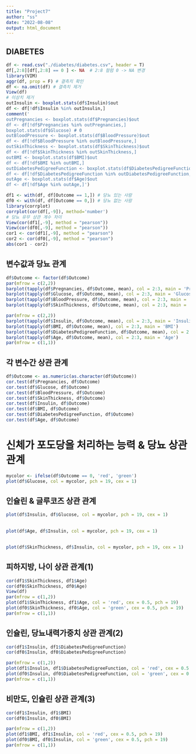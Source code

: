 ```yaml
---
title: "Project7"
author: "ss"
date: "2022-08-08"
output: html_document
---
```

## DIABETES
```r
df <- read.csv("./diabetes/diabetes.csv", header = T)
df[,2:8][df[,2:8] == 0 ] <- NA  # 2:8 컬럼 0 -> NA 변경
library(VIM)
aggr(df, prop = F) # 결측치 확인
df <- na.omit(df) # 결측치 제거
View(df)
# 이상치 제거
outInsulin <- boxplot.stats(df$Insulin)$out
df <- df[!df$Insulin %in% outInsulin,]
comment('
outPregnancies <- boxplot.stats(df$Pregnancies)$out
df <- df[!df$Pregnancies %in% outPregnancies,] 
boxplot.stats(df$Glucose) # 0
outBloodPressure <- boxplot.stats(df$BloodPressure)$out
df <- df[!df$BloodPressure %in% outBloodPressure,]
outSkinThickness <- boxplot.stats(df$SkinThickness)$out
df <- df[!df$SkinThickness %in% outSkinThickness,]
outBMI <- boxplot.stats(df$BMI)$out
df <- df[!df$BMI %in% outBMI,]
outDiabetesPedigreeFunction <- boxplot.stats(df$DiabetesPedigreeFunction)$out
df <- df[!df$DiabetesPedigreeFunction %in% outDiabetesPedigreeFunction,]
outAge <- boxplot.stats(df$Age)$out
df <- df[!df$Age %in% outAge,]')

df1 <- with(df, df[Outcome == 1,]) # 당뇨 있는 사람
df0 <- with(df, df[Outcome == 0,]) # 당뇨 없는 사람
library(corrplot)
corrplot(cor(df[,-9]), method='number')
# 당뇨 유무 상관 계수 차이
View(cor(df1[,-9], method = "pearson")) 
View(cor(df0[,-9], method = "pearson"))
cor1 <- cor(df1[,-9], method = "pearson")
cor2 <- cor(df0[,-9], method = "pearson")
abs(cor1 - cor2)
```
## 변수값과 당뇨 관계
```r
df$Outcome <- factor(df$Outcome)
par(mfrow = c(2,2))
barplot(tapply(df$Pregnancies, df$Outcome, mean), col = 2:3, main = 'Pregnancies') 
barplot(tapply(df$Glucose, df$Outcome, mean), col = 2:3, main = 'Glucose')
barplot(tapply(df$BloodPressure, df$Outcome, mean), col = 2:3, main = 'BloodPressure')
barplot(tapply(df$SkinThickness, df$Outcome, mean), col = 2:3, main = 'SkinThickness')

par(mfrow = c(2,2))
barplot(tapply(df$Insulin, df$Outcome, mean), col = 2:3, main = 'Insulin')
barplot(tapply(df$BMI, df$Outcome, mean), col = 2:3, main = 'BMI')
barplot(tapply(df$DiabetesPedigreeFunction, df$Outcome, mean), col = 2:3, main = 'DiabetesPedigreeFunction')
barplot(tapply(df$Age, df$Outcome, mean), col = 2:3, main = 'Age')
par(mfrow = c(1,1))
```
## 각 변수간 상관 관계
```r
df$Outcome <- as.numeric(as.character(df$Outcome)) 
cor.test(df$Pregnancies, df$Outcome)
cor.test(df$Glucose, df$Outcome)
cor.test(df$BloodPressure, df$Outcome)
cor.test(df$SkinThickness, df$Outcome)
cor.test(df$Insulin, df$Outcome)
cor.test(df$BMI, df$Outcome)
cor.test(df$DiabetesPedigreeFunction, df$Outcome)
cor.test(df$Age, df$Outcome)
```
# 신체가 포도당을 처리하는 능력 & 당뇨 상관 관계
```r
mycolor <- ifelse(df$Outcome == 0, 'red', 'green')
plot(df$Glucose, col = mycolor, pch = 19, cex = 1)
```
## 인슐린 & 글루코즈 상관 관계
```r
plot(df$Insulin, df$Glucose, col = mycolor, pch = 19, cex = 1)
```
## 
```r
plot(df$Age, df$Insulin, col = mycolor, pch = 19, cex = 1)
```
##
```r
plot(df$SkinThickness, df$Insulin, col = mycolor, pch = 19, cex = 1)
```


## 피하지방, 나이 상관 관계(1) 
```r
cor(df1$SkinThickness, df1$Age)
cor(df0$SkinThickness, df0$Age)
View(df)
par(mfrow = c(1,2))
plot(df1$SkinThickness, df1$Age, col = 'red', cex = 0.5, pch = 19)
plot(df0$SkinThickness, df0$Age, col = 'green', cex = 0.5, pch = 19)
par(mfrow = c(1,1))
```
## 인슐린, 당뇨내력가중치 상관 관계(2)
```r
cor(df1$Insulin, df1$DiabetesPedigreeFunction)
cor(df0$Insulin, df0$DiabetesPedigreeFunction)

par(mfrow = c(1,2))
plot(df1$Insulin, df1$DiabetesPedigreeFunction, col = 'red', cex = 0.5 , pch = 19)
plot(df0$Insulin, df0$DiabetesPedigreeFunction, col = 'green', cex = 0.5, pch = 19)
par(mfrow = c(1,1))
```
## 비만도, 인슐린 상관 관계(3) 
```r
cor(df1$Insulin, df1$BMI)
cor(df0$Insulin, df0$BMI)

par(mfrow = c(1,2))
plot(df1$BMI, df1$Insulin, col = 'red', cex = 0.5, pch = 19)
plot(df0$BMI, df0$Insulin, col = 'green', cex = 0.5, pch = 19)
par(mfrow = c(1,1))
```
